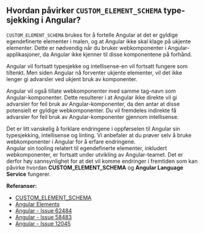 
<Meta title="Ofte stilte spørsmål/Hvordan påvirker CUSTOM_ELEMENT_SCHEMA typesjekking i Angular?" />

## Hvordan påvirker `CUSTOM_ELEMENT_SCHEMA` type-sjekking i Angular?

`CUSTOM_ELEMENT_SCHEMA` brukes for å fortelle Angular at det er gyldige egendefinerte elementer i malen, og at Angular ikke skal klage på ukjente elementer.
Dette er nødvendig når du bruker webkomponenter i Angular-applikasjoner, da Angular ikke kjenner til disse komponentene på forhånd.

Angular vil fortsatt typesjekke og intellisense-en vil fortsatt fungere som tiltenkt. Men siden Angular nå forventer ukjente elementer, vil det ikke lenger gi advarsler ved ukjent bruk av komponenter.

Angular vil også tillate webkomponenter med samme tag-navn som Angular-komponenter.
Dette resulterer i at Angular ikke direkte vil gi advarsler for feil bruk av Angular-komponenter, da den antar at disse potensielt er gyldige webkomponenter.
Du vil fremdeles indirekte få advarsler for feil bruk av Angular-komponenter gjennom intellisense.

<div style={{padding: ".25rem 1rem", background: "#D3E3F5", borderRadius: "2px", borderBottom: "4px solid #3283CE", marginBottom: "1rem"}}>
Det er litt vanskelig å forklare endringene i oppførselen til Angular sin typesjekking, intellisense og linting. Vi anbefaler at du prøver selv å bruke webkomponenter i Angular for å erfare endringene.
</div>

<div style={{padding: ".25rem 1rem", background: "#FFE7BA", borderRadius: "2px", borderBottom: "4px solid #F1A541", marginBottom: "2rem"}}>
Angular sin tooling relatert til egendefinerte elementer, inkludert webkomponenter, er fortsatt under utvikling av Angular-teamet. Det er derfor høy sannsynlighet for at det vil komme endringer i fremtiden som kan påvirke hvordan <strong>CUSTOM_ELEMENT_SCHEMA</strong> og <strong>Angular Language Service</strong> fungerer.
</div>

**Referanser:**

- [CUSTOM_ELEMENT_SCHEMA](https://angular.dev/guide/components/advanced-configuration#custom-element-schemas)
- [Angular Elements](https://angular.dev/guide/elements)
- [Angular - Issue 62484](https://github.com/angular/angular/issues/62484)
- [Angular - Issue 58483](https://github.com/angular/angular/issues/58483)
- [Angular - Issue 12045](https://github.com/angular/angular/issues/12045)

